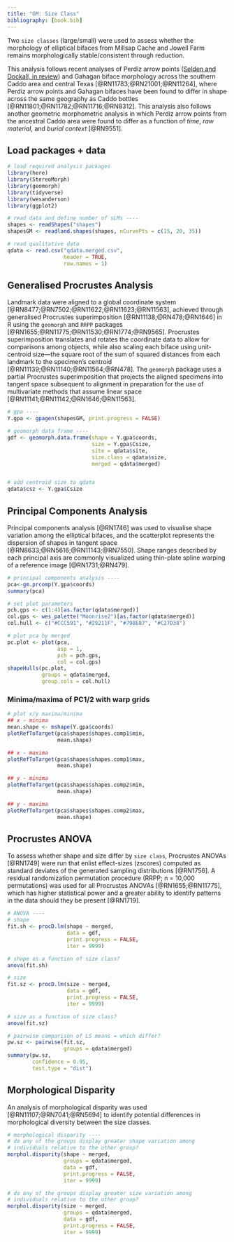 ```yaml
---
title: "GM: Size Class"
bibliography: [book.bib]
---
```


Two `size classes` (large/small) were used to assess whether the morphology of elliptical bifaces from Millsap Cache and Jowell Farm remains morphologically stable/consistent through reduction.

This analysis follows recent analyses of Perdiz arrow points ([Selden and Dockall, in review](https://github.com/seldenlab/perdiz3/blob/main/ms/perdiz3/perdiz3.pdf)) and Gahagan biface morphology across the southern Caddo area and central Texas [@RN11783;@RN21001;@RN11264], where Perdiz arrow points and Gahagan bifaces have been found to differ in shape across the same geography as Caddo bottles [@RN11801;@RN11782;@RN11716;@RN8312]. This analysis also follows another geometric morphometric analysis in which Perdiz arrow points from the ancestral Caddo area were found to differ as a function of _time_, _raw material_, and _burial context_ [@RN9551].

## Load packages + data

```r
# load required analysis packages
library(here)
library(StereoMorph)
library(geomorph)
library(tidyverse)
library(wesanderson)
library(ggplot2)

# read data and define number of sLMs ----
shapes <- readShapes("shapes")
shapesGM <- readland.shapes(shapes, nCurvePts = c(15, 20, 35))

# read qualitative data
qdata <- read.csv("qdata.merged.csv", 
                  header = TRUE, 
                  row.names = 1)
```

## Generalised Procrustes Analysis

Landmark data were aligned to a global coordinate system [@RN8477;@RN7502;@RN11622;@RN11623;@RN11563], achieved through generalised Procrustes superimposition [@RN11138;@RN478;@RN1646] in R using the `geomorph` and `RRPP` packages [@RN1655;@RN11775;@RN11530;@RN1774;@RN9565]. Procrustes superimposition translates and rotates the coordinate data to allow for comparisons among objects, while also scaling each biface using unit-centroid size---the square root of the sum of squared distances from each landmark to the specimen’s centroid [@RN11139;@RN11140;@RN11564;@RN478]. The `geomorph` package uses a partial Procrustes superimposition that projects the aligned specimens into tangent space subsequent to alignment in preparation for the use of multivariate methods that assume linear space [@RN11141;@RN11142;@RN1646;@RN11563]. 

```r
# gpa ----
Y.gpa <- gpagen(shapesGM, print.progress = FALSE)

# geomorph data frame ----
gdf <- geomorph.data.frame(shape = Y.gpa$coords, 
                           size = Y.gpa$Csize,
                           site = qdata$site,
                           size.class = qdata$size,
                           merged = qdata$merged)


# add centroid size to qdata
qdata$csz <- Y.gpa$Csize
```

## Principal Components Analysis

Principal components analysis [@RN1746] was used to visualise shape variation among the elliptical bifaces, and the scatterplot represents the dispersion of shapes in tangent space [@RN8633;@RN5616;@RN11143;@RN7550]. Shape ranges described by each principal axis are commonly visualized using thin-plate spline warping of a reference image [@RN1731;@RN479].

```r
# principal components analysis ----
pca<-gm.prcomp(Y.gpa$coords)
summary(pca)

# set plot parameters
pch.gps <- c(1:4)[as.factor(qdata$merged)]
col.gps <- wes_palette("Moonrise2")[as.factor(qdata$merged)]
col.hull <- c("#CCC591", "#29211F", "#798E87", "#C27D38")

# plot pca by merged
pc.plot <- plot(pca, 
                asp = 1,
                pch = pch.gps,
                col = col.gps)
shapeHulls(pc.plot, 
           groups = qdata$merged,
           group.cols = col.hull)
```

### Minima/maxima of PC1/2 with warp grids

```r
# plot x/y maxima/minima
## x - minima
mean.shape <- mshape(Y.gpa$coords)
plotRefToTarget(pca$shapes$shapes.comp1$min, 
                mean.shape)

## x - maxima
plotRefToTarget(pca$shapes$shapes.comp1$max, 
                mean.shape)

## y - minima
plotRefToTarget(pca$shapes$shapes.comp2$min, 
                mean.shape)

## y - maxima
plotRefToTarget(pca$shapes$shapes.comp2$max, 
                mean.shape)
```

## Procrustes ANOVA

To assess whether shape and size differ by `size class`, Procrustes ANOVAs [@RN1749] were run that enlist effect-sizes (zscores) computed as standard deviates of the generated sampling distributions [@RN1756]. A residual randomization permutation procedure (RRPP; n = 10,000 permutations) was used for all Procrustes ANOVAs [@RN1655;@RN11775], which has higher statistical power and a greater ability to identify patterns in the data should they be present [@RN1719].

```r
# ANOVA ----
# shape
fit.sh <- procD.lm(shape ~ merged,
                   data = gdf,
                   print.progress = FALSE,
                   iter = 9999)

# shape as a function of size class?
anova(fit.sh)

# size
fit.sz <- procD.lm(size ~ merged,
                   data = gdf,
                   print.progress = FALSE,
                   iter = 9999)

# size as a function of size class?
anova(fit.sz)

# pairwise comparison of LS means = which differ?
pw.sz <- pairwise(fit.sz,
                  groups = qdata$merged)
summary(pw.sz, 
        confidence = 0.95, 
        test.type = "dist")
```

## Morphological Disparity

An analysis of morphological disparity was used [@RN11107;@RN7041;@RN5694] to identify potential differences in morphological diversity between the size classes.

```r
# morphological disparity ----
# do any of the groups display greater shape variation among 
# individuals relative to the other group?
morphol.disparity(shape ~ merged,
                  groups = qdata$merged, 
                  data = gdf, 
                  print.progress = FALSE, 
                  iter = 9999)

# do any of the groups display greater size variation among 
# individuals relative to the other group?
morphol.disparity(size ~ merged,
                  groups = qdata$merged, 
                  data = gdf, 
                  print.progress = FALSE, 
                  iter = 9999)
```
